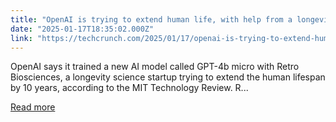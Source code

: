 ```yaml
---
title: "OpenAI is trying to extend human life, with help from a longevity startup"
date: "2025-01-17T18:35:02.000Z"
link: "https://techcrunch.com/2025/01/17/openai-is-trying-to-extend-human-life-with-help-from-a-longevity-startup/"
---
```


OpenAI says it trained a new AI model called GPT-4b micro with Retro Biosciences, a longevity science startup trying to extend the human lifespan by 10 years, according to the MIT Technology Review. R...

[Read more](https://techcrunch.com/2025/01/17/openai-is-trying-to-extend-human-life-with-help-from-a-longevity-startup/)
